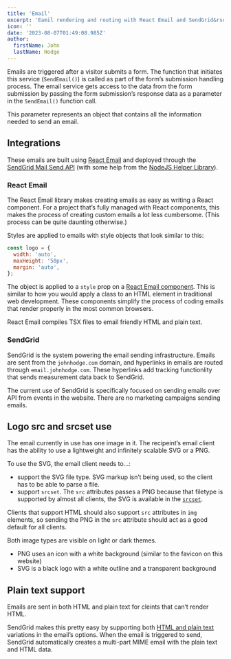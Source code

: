```yaml
---
title: 'Email'
excerpt: 'Eamil rendering and routing with React Email and SendGrid&rsquo;s API.'
icon: ''
date: '2023-08-07T01:49:08.985Z'
author:
  firstName: John
  lastName: Hodge
---
```



Emails are triggered after a visitor submits a form. The function that initiates this service (`SendEmail()`) is called as part of the form&rsquo;s submission handling process. The email service gets access to the data from the form submission by passing the form submission&rsquo;s response data as a parameter in the `SendEmail()` function call.

This parameter represents an object that contains all the information needed to send an email.

## Integrations

These emails are built using [React Email](https://react.email/) and deployed through the [SendGrid Mail Send API](https://docs.sendgrid.com/api-reference/mail-send/mail-send) (with some help from the [NodeJS Helper Library](https://github.com/sendgrid/sendgrid-nodejs)).

### React Email

The React Email library makes creating emails as easy as writing a React component. For a project that&rsquo;s fully managed with React components, this makes the process of creating custom emails a lot less cumbersome. (This process can be quite daunting otherwise.)

Styles are applied to emails with style objects that look similar to this:

```javascript
const logo = {
  width: 'auto',
  maxHeight: '50px',
  margin: 'auto',
};
```

<GlobalCallout
  message='While using [Tailwind is supported by React Email](https://react.email/docs/components/tailwind) and is used throughout the rest of this project, that system supports styling concepts that are not supported in some email clients. Using Tailwind is of interest, but more research is needed.'
  type='alert'
/>

The object is applied to a `style` prop on a [React Email component](https://react.email/docs/components). This is similar to how you would apply a class to an HTML element in traditional web development. These components simplify the process of coding emails that render properly in the most common browsers.

React Email compiles TSX files to email friendly HTML and plain text.

### SendGrid

SendGrid is the system powering the email sending infrastructure. Emails are sent from the `johnhodge.com` domain, and hyperlinks in emails are routed through `email.johnhodge.com`. These hyperlinks add tracking functionlity that sends measurement data back to SendGrid.

The current use of SendGrid is specifically focused on sending emails over API from events in the website. There are no marketing campaigns sending emails.

## Logo src and srcset use

The email currently in use has one image in it. The recipeint&rsquo;s email client has the ability to use a lightweight and infinitely scalable SVG or a PNG.

To use the SVG, the email client needs to...:

- support the SVG file type. SVG markup isn&rsquo;t being used, so the client has to be able to parse a file.
- support `srcset`. The `src` attributes passes a PNG because that filetype is supported by almost all clients, the SVG is available in the [`srcset`](https://developer.mozilla.org/en-US/docs/Web/API/HTMLImageElement/srcset).

Clients that support HTML should also support `src` attributes in `img` elements, so sending the PNG in the `src` attribute should act as a good default for all clients.

<GlobalCallout
  message='SVG is only supported in [about 60% of email clients](https://css-tricks.com/a-guide-on-svg-support-in-email/), and it&rsquo;s unsupported by some major clients, like Gmail (in web browsers and the iOS app).'
  type='note'
/>

Both image types are visible on light or dark themes.

- PNG uses an icon with a white background (similar to the favicon on this website)
- SVG is a black logo with a white outline and a transparent background

## Plain text support

Emails are sent in both HTML and plain text for cleints that can&rsquo;t render HTML.

SendGrid makes this pretty easy by supporting both [HTML and plain text](https://github.com/sendgrid/sendgrid-nodejs/tree/main/packages/mail#quick-start-hello-email) variations in the email&rsquo;s options. When the email is triggered to send, SendGrid automatically creates a multi-part MIME email with the plain text and HTML data.

